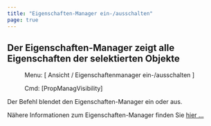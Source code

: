 ```yaml
---
title: "Eigenschaften-Manager ein-/ausschalten"
page: true
---
```

## Der Eigenschaften-Manager zeigt alle Eigenschaften der selektierten Objekte 
 <Menu> Menu: [ Ansicht / Eigenschaftenmanager ein-/ausschalten ] </Menu> 
<GeoDesigner> <Menu> Cmd: [PropManagVisibility] </Menu> </GeoDesigner>

Der Befehl blendet den Eigenschaften-Manager ein oder aus.

N&#228;here Informationen zum Eigenschaften-Manager finden Sie  [hier ...](../eigenschaftsmanager/uebersicht)
